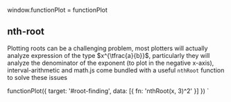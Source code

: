 window.functionPlot = functionPlot

<Meta title="nth root" component={FunctionPlot} />

## nth-root

Plotting roots can be a challenging problem, most plotters will actually
analyze expression of the type $x^{\tfrac{a}{b}}$, particularly they will
analyze the denominator of the exponent (to plot in the negative x-axis),
interval-arithmetic and math.js come bundled with a useful `nthRoot`
function to solve these issues

functionPlot({
  target: '#root-finding',
  data: [{
    fn: 'nthRoot(x, 3)^2'
  }]
})
`

<Render id="root-finding" content={script}></Render>
